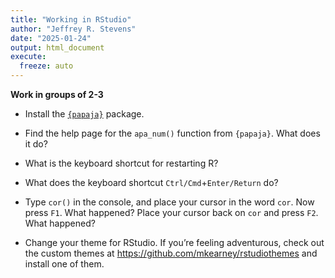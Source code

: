 ```yaml
---
title: "Working in RStudio"
author: "Jeffrey R. Stevens"
date: "2025-01-24"
output: html_document
execute:
  freeze: auto
---
```


**Work in groups of 2-3**

* Install the [`{papaja}`](https://frederikaust.com/papaja_man/) package.

* Find the help page for the `apa_num()` function from `{papaja}`. What does it do?

* What is the keyboard shortcut for restarting R?

* What does the keyboard shortcut `Ctrl/Cmd`+`Enter/Return` do?

* Type `cor()` in the console, and place your cursor in the word `cor`. Now press `F1`. What happened? Place your cursor back on `cor` and press `F2`. What happened?

* Change your theme for RStudio. If you're feeling adventurous, check out the custom themes at <https://github.com/mkearney/rstudiothemes> and install one of them.
